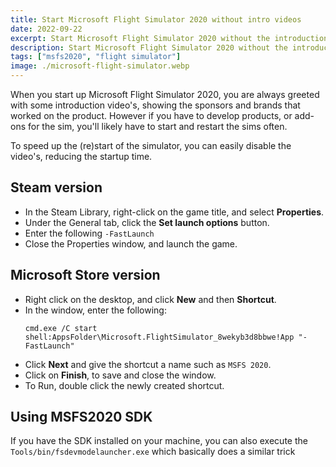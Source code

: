 ```yaml
---
title: Start Microsoft Flight Simulator 2020 without intro videos
date: 2022-09-22
excerpt: Start Microsoft Flight Simulator 2020 without the introduction videos
description: Start Microsoft Flight Simulator 2020 without the introduction videos
tags: ["msfs2020", "flight simulator"]
image: ./microsoft-flight-simulator.webp
---
```


When you start up Microsoft Flight Simulator 2020, you are always greeted with some introduction video's, showing the sponsors and brands that worked on the product. However if you have to develop products, or add-ons for the sim, you'll likely have to start and restart the sims often.

To speed up the (re)start of the simulator, you can easily disable the video's, reducing the startup time.

## Steam version
- In the Steam Library, right-click on the game title, and select **Properties**.
- Under the General tab, click the **Set launch options** button.
- Enter the following `-FastLaunch`
- Close the Properties window, and launch the game.


## Microsoft Store version

- Right click on the desktop, and click **New** and then **Shortcut**.
- In the window, enter the following:
  ```shell
  cmd.exe /C start shell:AppsFolder\Microsoft.FlightSimulator_8wekyb3d8bbwe!App "-FastLaunch"
  ```
- Click **Next** and give the shortcut a name such as `MSFS 2020`.
- Click on **Finish**, to save and close the window.
- To Run, double click the newly created shortcut.

## Using MSFS2020 SDK

If you have the SDK installed on your machine, you can also execute the `Tools/bin/fsdevmodelauncher.exe` which basically does a similar trick